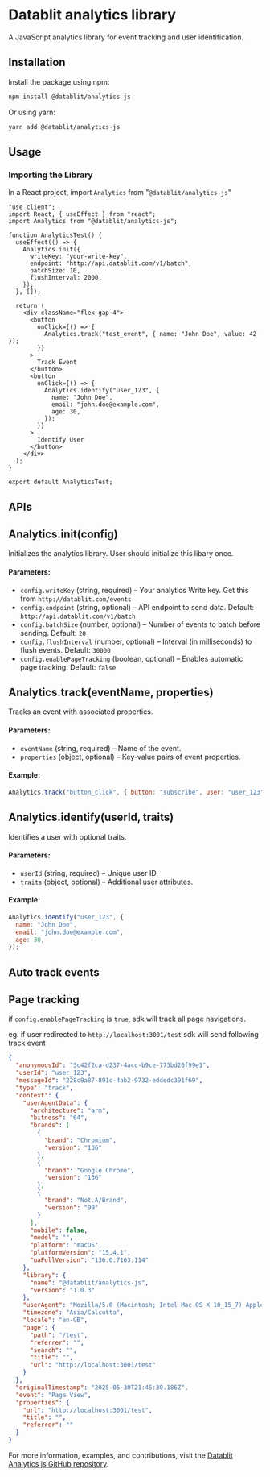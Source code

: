 # Datablit analytics library

A JavaScript analytics library for event tracking and user identification.

## Installation

Install the package using npm:

```sh
npm install @datablit/analytics-js
```

Or using yarn:

```sh
yarn add @datablit/analytics-js
```

## Usage

### Importing the Library

In a React project, import `Analytics` from "`@datablit/analytics-js`"

```react
"use client";
import React, { useEffect } from "react";
import Analytics from "@datablit/analytics-js";

function AnalyticsTest() {
  useEffect(() => {
    Analytics.init({
      writeKey: "your-write-key",
      endpoint: "http://api.datablit.com/v1/batch",
      batchSize: 10,
      flushInterval: 2000,
    });
  }, []);

  return (
    <div className="flex gap-4">
      <button
        onClick={() => {
          Analytics.track("test_event", { name: "John Doe", value: 42 });
        }}
      >
        Track Event
      </button>
      <button
        onClick={() => {
          Analytics.identify("user_123", {
            name: "John Doe",
            email: "john.doe@example.com",
            age: 30,
          });
        }}
      >
        Identify User
      </button>
    </div>
  );
}

export default AnalyticsTest;
```

## APIs

## Analytics.init(config)

Initializes the analytics library. User should initialize this libary once.

#### Parameters:

- `config.writeKey` (string, required) – Your analytics Write key. Get this from `http://datablit.com/events`
- `config.endpoint` (string, optional) – API endpoint to send data. Default: `http://api.datablit.com/v1/batch`
- `config.batchSize` (number, optional) – Number of events to batch before sending. Default: `20`
- `config.flushInterval` (number, optional) – Interval (in milliseconds) to flush events. Default: `30000`
- `config.enablePageTracking` (boolean, optional) – Enables automatic page tracking. Default: `false`

## Analytics.track(eventName, properties)

Tracks an event with associated properties.

#### Parameters:

- `eventName` (string, required) – Name of the event.
- `properties` (object, optional) – Key-value pairs of event properties.

#### Example:

```javascript
Analytics.track("button_click", { button: "subscribe", user: "user_123" });
```

## Analytics.identify(userId, traits)

Identifies a user with optional traits.

#### Parameters:

- `userId` (string, required) – Unique user ID.
- `traits` (object, optional) – Additional user attributes.

#### Example:

```javascript
Analytics.identify("user_123", {
  name: "John Doe",
  email: "john.doe@example.com",
  age: 30,
});
```

## Auto track events

## Page tracking

if `config.enablePageTracking` is `true`, sdk will track all page navigations.

eg. if user redirected to `http://localhost:3001/test` sdk will send following track event

```json
{
  "anonymousId": "3c42f2ca-d237-4acc-b9ce-773bd26f99e1",
  "userId": "user_123",
  "messageId": "228c9a87-891c-4ab2-9732-eddedc391f69",
  "type": "track",
  "context": {
    "userAgentData": {
      "architecture": "arm",
      "bitness": "64",
      "brands": [
        {
          "brand": "Chromium",
          "version": "136"
        },
        {
          "brand": "Google Chrome",
          "version": "136"
        },
        {
          "brand": "Not.A/Brand",
          "version": "99"
        }
      ],
      "mobile": false,
      "model": "",
      "platform": "macOS",
      "platformVersion": "15.4.1",
      "uaFullVersion": "136.0.7103.114"
    },
    "library": {
      "name": "@datablit/analytics-js",
      "version": "1.0.3"
    },
    "userAgent": "Mozilla/5.0 (Macintosh; Intel Mac OS X 10_15_7) AppleWebKit/537.36 (KHTML, like Gecko) Chrome/136.0.0.0 Safari/537.36",
    "timezone": "Asia/Calcutta",
    "locale": "en-GB",
    "page": {
      "path": "/test",
      "referrer": "",
      "search": "",
      "title": "",
      "url": "http://localhost:3001/test"
    }
  },
  "originalTimestamp": "2025-05-30T21:45:30.186Z",
  "event": "Page View",
  "properties": {
    "url": "http://localhost:3001/test",
    "title": "",
    "referrer": ""
  }
}
```

For more information, examples, and contributions, visit the [Datablit Analytics js GitHub repository](https://github.com/datablit/analytics-js).
